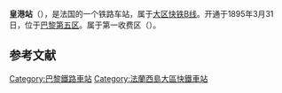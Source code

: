 {{Infobox station
| name          =<!-- 注释出：[[File:RATP.svg|32x32px]] -->皇港站<br>{{lang|fr|Gare de Port-Royal}} 
| type          = [[法国铁路|法国铁路]]
| image = Station RER B Port-Royal 07 2016.jpg
|image_caption = 车站入口
| address       = {{FRA}}[[巴黎|巴黎]][[巴黎第五区|第五区]]
| latd          = 48
| latm          = 50
| lats          = 24
| latNS         = N
| longd         = 2
| longm         = 20
| longs         = 13
| longEW        = E
| operator = <!-- 注释出：[[File:RATP.svg|32x32px]] -->
| coordinates_display = yes
| iso_region    = FR
| line          = 
* [[大区快铁B线|大区快铁B线]]
| platform      = 2
| tracks        = 2
| elevation = 
| opened        = 1895年3月31日
| rebuilt =
| status = 使用中
| closed        = 
| passengers= 3,361,591
| pass_year= 2015年<ref>[http://data.ratp.fr/explore/dataset/trafic-annuel-entrant-par-station-du-reseau-ferre-2015/table/?sort=-rang&q=Port+Royal Trafic annuel entrant par station du réseau ferré - Port-Royal] Données publiques - RATP, 5 avril 2016 (consulté le 16 octobre 2016)</ref>
| station_type = 客运车站
| connections = 
* [[RATP公交路网|巴黎城市公共交通]]
* [[file:Paris_Noctilien_logo.svg|51x51px]]
| route_map =
| map_locator   = 
| note =
}}

'''皇港站'''（{{lang-fr|Gare de Port-Royal}}），是法国的一个铁路车站，属于[[大区快铁B线|大区快铁B线]]。开通于1895年3月31日，位于[[巴黎|巴黎]][[巴黎第五区|第五区]]。属于第一收费区（{{lang-fr|Zone 1}}）。

== 参考文献 ==
{{Reflist}}

{{RER B}}
[[Category:巴黎鐵路車站|Category:巴黎鐵路車站]]
[[Category:法蘭西島大區快鐵車站|Category:法蘭西島大區快鐵車站]]